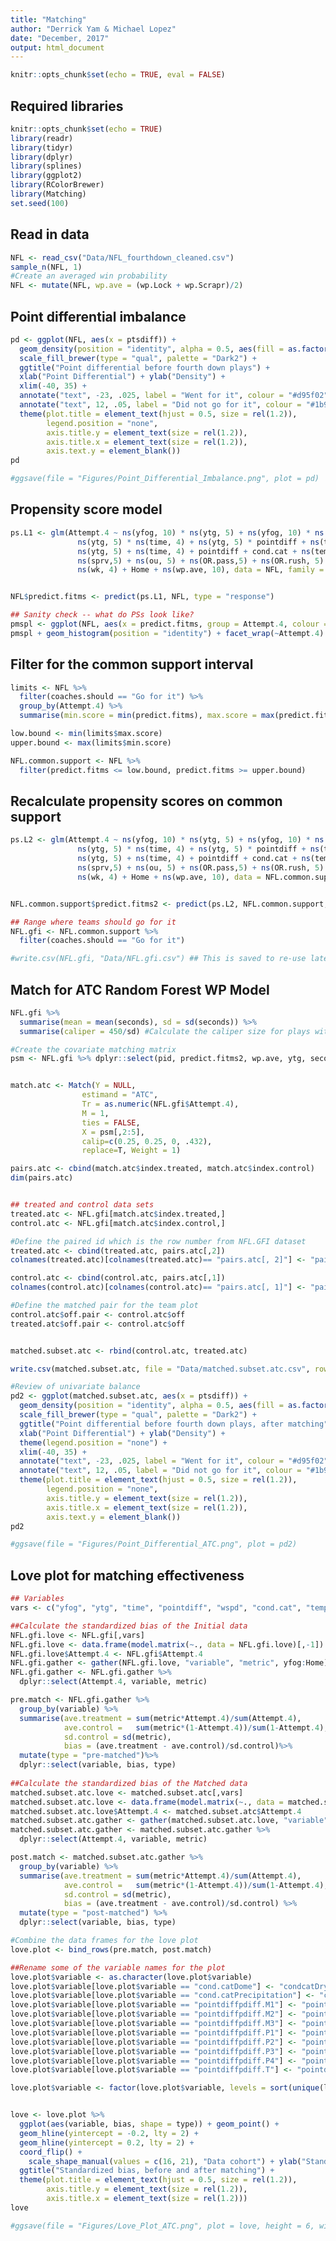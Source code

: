 ```yaml
---
title: "Matching"
author: "Derrick Yam & Michael Lopez"
date: "December, 2017"
output: html_document
---
```


```r
knitr::opts_chunk$set(echo = TRUE, eval = FALSE)
```

## Required libraries

```r
knitr::opts_chunk$set(echo = TRUE)
library(readr)
library(tidyr)
library(dplyr)
library(splines)
library(ggplot2)
library(RColorBrewer)
library(Matching)
set.seed(100)
```

## Read in data

```r
NFL <- read_csv("Data/NFL_fourthdown_cleaned.csv")
sample_n(NFL, 1)
#Create an averaged win probability
NFL <- mutate(NFL, wp.ave = (wp.Lock + wp.Scrapr)/2)
```

## Point differential imbalance

```r
pd <- ggplot(NFL, aes(x = ptsdiff)) + 
  geom_density(position = "identity", alpha = 0.5, aes(fill = as.factor(Attempt.4))) + 
  scale_fill_brewer(type = "qual", palette = "Dark2") + 
  ggtitle("Point differential before fourth down plays") + 
  xlab("Point Differential") + ylab("Density") +
  xlim(-40, 35) + 
  annotate("text", -23, .025, label = "Went for it", colour = "#d95f02", alpha = 1, size = 4) + 
  annotate("text", 12, .05, label = "Did not go for it", colour = "#1b9e77", alpha = 1, size = 4) + 
  theme(plot.title = element_text(hjust = 0.5, size = rel(1.2)),
        legend.position = "none",
        axis.title.y = element_text(size = rel(1.2)),
        axis.title.x = element_text(size = rel(1.2)),
        axis.text.y = element_blank())
pd

#ggsave(file = "Figures/Point_Differential_Imbalance.png", plot = pd)
```


## Propensity score model

```r
ps.L1 <- glm(Attempt.4 ~ ns(yfog, 10) * ns(ytg, 5) + ns(yfog, 10) * ns(time, 4) + ns(yfog, 10) * pointdiff + 
               ns(ytg, 5) * ns(time, 4) + ns(ytg, 5) * pointdiff + ns(time, 4)* pointdiff + ns(yfog, 10) +  
               ns(ytg, 5) + ns(time, 4) + pointdiff + cond.cat + ns(temp, 5) + ns(humd, 5) + ns(wspd, 5) + 
               ns(sprv,5) + ns(ou, 5) + ns(OR.pass,5) + ns(OR.rush, 5) + ns(DR.pass, 5) + ns(DR.rush,5) + 
               ns(wk, 4) + Home + ns(wp.ave, 10), data = NFL, family = "binomial")


NFL$predict.fitms <- predict(ps.L1, NFL, type = "response")

## Sanity check -- what do PSs look like?
pmspl <- ggplot(NFL, aes(x = predict.fitms, group = Attempt.4, colour = Attempt.4)) 
pmspl + geom_histogram(position = "identity") + facet_wrap(~Attempt.4) + scale_y_continuous(lim = c(0, 700))
```

## Filter for the common support interval

```r
limits <- NFL %>% 
  filter(coaches.should == "Go for it") %>% 
  group_by(Attempt.4) %>% 
  summarise(min.score = min(predict.fitms), max.score = max(predict.fitms))

low.bound <- min(limits$max.score)
upper.bound <- max(limits$min.score)

NFL.common.support <- NFL %>% 
  filter(predict.fitms <= low.bound, predict.fitms >= upper.bound)
```

## Recalculate propensity scores on common support

```r
ps.L2 <- glm(Attempt.4 ~ ns(yfog, 10) * ns(ytg, 5) + ns(yfog, 10) * ns(time, 4) + ns(yfog, 10) * pointdiff + 
               ns(ytg, 5) * ns(time, 4) + ns(ytg, 5) * pointdiff + ns(time, 4)* pointdiff + ns(yfog, 10) +  
               ns(ytg, 5) + ns(time, 4) + pointdiff + cond.cat + ns(temp, 5) + ns(humd, 5) + ns(wspd, 5) + 
               ns(sprv,5) + ns(ou, 5) + ns(OR.pass,5) + ns(OR.rush, 5) + ns(DR.pass, 5) + ns(DR.rush,5) + 
               ns(wk, 4) + Home + ns(wp.ave, 10), data = NFL.common.support, family = "binomial")


NFL.common.support$predict.fitms2 <- predict(ps.L2, NFL.common.support, type = "response")

## Range where teams should go for it
NFL.gfi <- NFL.common.support %>% 
  filter(coaches.should == "Go for it")

#write.csv(NFL.gfi, "Data/NFL.gfi.csv") ## This is saved to re-use later
```

## Match for ATC Random Forest WP Model

```r
NFL.gfi %>% 
  summarise(mean = mean(seconds), sd = sd(seconds)) %>% 
  summarise(caliper = 450/sd) #Calculate the caliper size for plays within half of a quarter (450 seconds)

#Create the covariate matching matrix
psm <- NFL.gfi %>% dplyr::select(pid, predict.fitms2, wp.ave, ytg, seconds)


match.atc <- Match(Y = NULL,
                estimand = "ATC",
                Tr = as.numeric(NFL.gfi$Attempt.4),
                M = 1, 
                ties = FALSE,
                X = psm[,2:5],
                calip=c(0.25, 0.25, 0, .432), 
                replace=T, Weight = 1)

pairs.atc <- cbind(match.atc$index.treated, match.atc$index.control)
dim(pairs.atc)


## treated and control data sets
treated.atc <- NFL.gfi[match.atc$index.treated,]
control.atc <- NFL.gfi[match.atc$index.control,]

#Define the paired id which is the row number from NFL.GFI dataset
treated.atc <- cbind(treated.atc, pairs.atc[,2])
colnames(treated.atc)[colnames(treated.atc)== "pairs.atc[, 2]"] <- "paired.id"

control.atc <- cbind(control.atc, pairs.atc[,1])
colnames(control.atc)[colnames(control.atc)== "pairs.atc[, 1]"] <- "paired.id"

#Define the matched pair for the team plot
control.atc$off.pair <- control.atc$off
treated.atc$off.pair <- control.atc$off


matched.subset.atc <- rbind(control.atc, treated.atc)

write.csv(matched.subset.atc, file = "Data/matched.subset.atc.csv", row.names = FALSE)
```

```r
#Review of univariate balance
pd2 <- ggplot(matched.subset.atc, aes(x = ptsdiff)) + 
  geom_density(position = "identity", alpha = 0.5, aes(fill = as.factor(Attempt.4))) + 
  scale_fill_brewer(type = "qual", palette = "Dark2") + 
  ggtitle("Point differential before fourth down plays, after matching") + 
  xlab("Point Differential") + ylab("Density") +
  theme(legend.position = "none") + 
  xlim(-40, 35) + 
  annotate("text", -23, .025, label = "Went for it", colour = "#d95f02", alpha = 1, size = 4) + 
  annotate("text", 12, .05, label = "Did not go for it", colour = "#1b9e77", alpha = 1, size = 4) +
  theme(plot.title = element_text(hjust = 0.5, size = rel(1.2)),
        legend.position = "none",
        axis.title.y = element_text(size = rel(1.2)),
        axis.title.x = element_text(size = rel(1.2)),
        axis.text.y = element_blank())
pd2

#ggsave(file = "Figures/Point_Differential_ATC.png", plot = pd2)


```


## Love plot for matching effectiveness

```r
## Variables 
vars <- c("yfog", "ytg", "time", "pointdiff", "wspd", "cond.cat", "temp", "humd", "sprv", "ou", "OR.pass", "OR.rush", "DR.pass", "DR.rush", "wk", "wp.ave", "Home")

##Calculate the standardized bias of the Initial data
NFL.gfi.love <- NFL.gfi[,vars]
NFL.gfi.love <- data.frame(model.matrix(~., data = NFL.gfi.love)[,-1])
NFL.gfi.love$Attempt.4 <- NFL.gfi$Attempt.4
NFL.gfi.gather <- gather(NFL.gfi.love, "variable", "metric", yfog:Home) 
NFL.gfi.gather <- NFL.gfi.gather %>%  
  dplyr::select(Attempt.4, variable, metric)

pre.match <- NFL.gfi.gather %>% 
  group_by(variable) %>%
  summarise(ave.treatment = sum(metric*Attempt.4)/sum(Attempt.4), 
            ave.control =   sum(metric*(1-Attempt.4))/sum(1-Attempt.4), 
            sd.control = sd(metric), 
            bias = (ave.treatment - ave.control)/sd.control)%>% 
  mutate(type = "pre-matched")%>% 
  dplyr::select(variable, bias, type)
  
##Calculate the standardized bias of the Matched data
matched.subset.atc.love <- matched.subset.atc[,vars]
matched.subset.atc.love <- data.frame(model.matrix(~., data = matched.subset.atc.love)[,-1])
matched.subset.atc.love$Attempt.4 <- matched.subset.atc$Attempt.4
matched.subset.atc.gather <- gather(matched.subset.atc.love, "variable", "metric", yfog:Home) 
matched.subset.atc.gather <- matched.subset.atc.gather %>%  
  dplyr::select(Attempt.4, variable, metric)

post.match <- matched.subset.atc.gather %>% 
  group_by(variable) %>%
  summarise(ave.treatment = sum(metric*Attempt.4)/sum(Attempt.4), 
            ave.control =   sum(metric*(1-Attempt.4))/sum(1-Attempt.4), 
            sd.control = sd(metric), 
            bias = (ave.treatment - ave.control)/sd.control) %>% 
  mutate(type = "post-matched") %>% 
  dplyr::select(variable, bias, type)

#Combine the data frames for the love plot
love.plot <- bind_rows(pre.match, post.match)

##Rename some of the variable names for the plot
love.plot$variable <- as.character(love.plot$variable)
love.plot$variable[love.plot$variable == "cond.catDome"] <- "condcatDry"
love.plot$variable[love.plot$variable == "cond.catPrecipitation"] <- "condcatPrecip"
love.plot$variable[love.plot$variable == "pointdiffpdiff.M1"] <- "pointdiff.M1"
love.plot$variable[love.plot$variable == "pointdiffpdiff.M2"] <- "pointdiff.M2"
love.plot$variable[love.plot$variable == "pointdiffpdiff.M3"] <- "pointdiff.M3"
love.plot$variable[love.plot$variable == "pointdiffpdiff.P1"] <- "pointdiff.P1"
love.plot$variable[love.plot$variable == "pointdiffpdiff.P2"] <- "pointdiff.P2"
love.plot$variable[love.plot$variable == "pointdiffpdiff.P3"] <- "pointdiff.P3"
love.plot$variable[love.plot$variable == "pointdiffpdiff.P4"] <- "pointdiff.P4"
love.plot$variable[love.plot$variable == "pointdiffpdiff.T"] <- "pointdiff.T"

love.plot$variable <- factor(love.plot$variable, levels = sort(unique(love.plot$variable), decreasing = TRUE))


love <- love.plot %>% 
  ggplot(aes(variable, bias, shape = type)) + geom_point() +
  geom_hline(yintercept = -0.2, lty = 2) +
  geom_hline(yintercept = 0.2, lty = 2) +
  coord_flip() + 
    scale_shape_manual(values = c(16, 21), "Data cohort") + ylab("Standardized bias") + xlab("Variable") + 
  ggtitle("Standardized bias, before and after matching") +
  theme(plot.title = element_text(hjust = 0.5, size = rel(1.2)),
        axis.title.y = element_text(size = rel(1.2)),
        axis.title.x = element_text(size = rel(1.2)))
love

#ggsave(file = "Figures/Love_Plot_ATC.png", plot = love, height = 6, width = 5.5)

```

